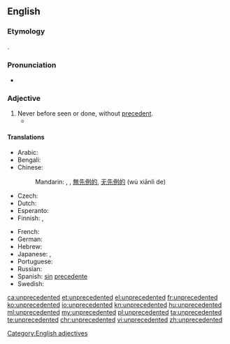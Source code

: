 ==English==

===Etymology===
{{confix|un|precedent|ed}}.

===Pronunciation===
* {{audio|en-us-unprecedented.ogg|Audio (US)}}

===Adjective===
{{en-adj|-}}

# Never before seen or done, without [[precedent]].
#*{{quote-news
|year=2011
|date=December 19
|author=Kerry Brown
|title=Kim Jong-il obituary
|work=The Guardian
|url=http://www.guardian.co.uk/world/2011/dec/19/kim-jong-il
|page=
|passage=With the descent of the cold war, relations between the two countries (for this is, to all intents and purposes, what they became after the end of the war) were almost completely broken off, with whole families split for the ensuing decades, some for ever. This event and its after-effects, along with the war against the Japanese in the 1940s, was to cast a long shadow over the years ahead, and led to the creation of the wholly '''unprecedented''' worship of Kim Il-sung, and his elevation to almost God-like status. It was also to create the system in which his son was to occupy almost as impossibly elevated a position.}}

====Translations====
{{trans-top|never before seen or done, without precedent}}
* Arabic: {{t|ar|غير مسبوق|tr=ghayr masbuuq}}
* Bengali: {{t|bn|অপূর্ব|sc=Beng}}
* Chinese:
*: Mandarin: {{t+|cmn|空前|alt=空前的|tr=kōngqián de|sc=Hani}}, {{t+|cmn|前所未有|tr=qiánsuǒwèiyǒu|sc=Hani}}, [[無]][[先例]][[的]], [[无]][[先例]][[的]] (wú xiānlì de)
* Czech: {{t|cs|bezpříkladný|m}}
* Dutch: {{t|nl|zonder precedent}}
* Esperanto: {{t|eo|senprecedenca}}
* Finnish: {{t|fi|ennennäkemätön}}, {{t|fi|ennen kokematon}}
{{trans-mid}}
* French: {{t|fr|sans précédent}}
* German: {{t+|de|beispiellos}}
* Hebrew: {{t+|he|חסר תקדים|tr=ḥasar takdim}}
* Japanese: {{t|ja|前例|alt=前例のない|tr=ぜんれいのない, zenren-no nai}},  {{t+|ja|空前|tr=くうぜん, kūzen}}
* Portuguese: {{t|pt|sem precedentes}}
* Russian: {{t+|ru|беспрецедентный|tr=besprecedéntnyj}}
* Spanish: [[sin]] [[precedente]]
* Swedish: {{t+|sv|exempellös}}
{{trans-bottom}}

[[Category:English adjectives]]

[[ca:unprecedented]]
[[et:unprecedented]]
[[el:unprecedented]]
[[fr:unprecedented]]
[[ko:unprecedented]]
[[io:unprecedented]]
[[kn:unprecedented]]
[[hu:unprecedented]]
[[ml:unprecedented]]
[[my:unprecedented]]
[[pl:unprecedented]]
[[ta:unprecedented]]
[[te:unprecedented]]
[[chr:unprecedented]]
[[vi:unprecedented]]
[[zh:unprecedented]]